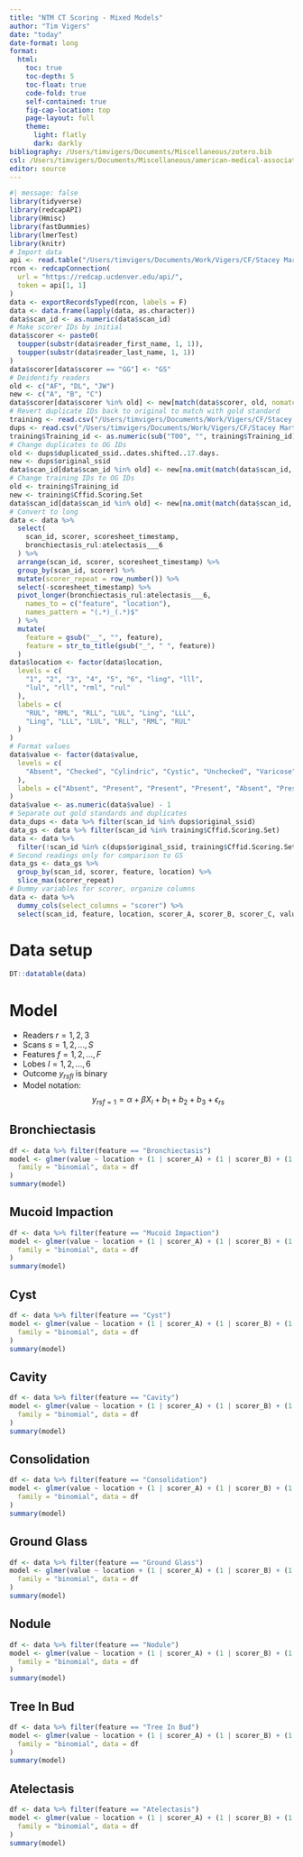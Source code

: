 ```yaml
---
title: "NTM CT Scoring - Mixed Models"
author: "Tim Vigers"
date: "today"
date-format: long
format:
  html:
    toc: true
    toc-depth: 5
    toc-float: true
    code-fold: true
    self-contained: true
    fig-cap-location: top
    page-layout: full
    theme:
      light: flatly
      dark: darkly
bibliography: /Users/timvigers/Documents/Miscellaneous/zotero.bib
csl: /Users/timvigers/Documents/Miscellaneous/american-medical-association.csl
editor: source
---
```


```r
#| message: false
library(tidyverse)
library(redcapAPI)
library(Hmisc)
library(fastDummies)
library(lmerTest)
library(knitr)
# Import data
api <- read.table("/Users/timvigers/Documents/Work/Vigers/CF/Stacey Martiniano/NTM CT Scoring/api.txt", header = F)
rcon <- redcapConnection(
  url = "https://redcap.ucdenver.edu/api/",
  token = api[1, 1]
)
data <- exportRecordsTyped(rcon, labels = F)
data <- data.frame(lapply(data, as.character))
data$scan_id <- as.numeric(data$scan_id)
# Make scorer IDs by initial
data$scorer <- paste0(
  toupper(substr(data$reader_first_name, 1, 1)),
  toupper(substr(data$reader_last_name, 1, 1))
)
data$scorer[data$scorer == "GG"] <- "GS"
# Deidentify readers
old <- c("AF", "DL", "JW")
new <- c("A", "B", "C")
data$scorer[data$scorer %in% old] <- new[match(data$scorer, old, nomatch = 0)]
# Revert duplicate IDs back to original to match with gold standard
training <- read.csv("/Users/timvigers/Documents/Work/Vigers/CF/Stacey Martiniano/NTM CT Scoring/Data_Clean/training.key.csv")
dups <- read.csv("/Users/timvigers/Documents/Work/Vigers/CF/Stacey Martiniano/NTM CT Scoring/Data_Clean/duplicated.key.csv")
training$Training_id <- as.numeric(sub("T00", "", training$Training_id))
# Change duplicates to OG IDs
old <- dups$duplicated_ssid..dates.shifted..17.days.
new <- dups$original_ssid
data$scan_id[data$scan_id %in% old] <- new[na.omit(match(data$scan_id, old))]
# Change training IDs to OG IDs
old <- training$Training_id
new <- training$Cffid.Scoring.Set
data$scan_id[data$scan_id %in% old] <- new[na.omit(match(data$scan_id, old))]
# Convert to long
data <- data %>%
  select(
    scan_id, scorer, scoresheet_timestamp,
    bronchiectasis_rul:atelectasis___6
  ) %>%
  arrange(scan_id, scorer, scoresheet_timestamp) %>%
  group_by(scan_id, scorer) %>%
  mutate(scorer_repeat = row_number()) %>%
  select(-scoresheet_timestamp) %>%
  pivot_longer(bronchiectasis_rul:atelectasis___6,
    names_to = c("feature", "location"),
    names_pattern = "(.*)_(.*)$"
  ) %>%
  mutate(
    feature = gsub("__", "", feature),
    feature = str_to_title(gsub("_", " ", feature))
  )
data$location <- factor(data$location,
  levels = c(
    "1", "2", "3", "4", "5", "6", "ling", "lll",
    "lul", "rll", "rml", "rul"
  ),
  labels = c(
    "RUL", "RML", "RLL", "LUL", "Ling", "LLL",
    "Ling", "LLL", "LUL", "RLL", "RML", "RUL"
  )
)
# Format values
data$value <- factor(data$value,
  levels = c(
    "Absent", "Checked", "Cylindric", "Cystic", "Unchecked", "Varicose"
  ),
  labels = c("Absent", "Present", "Present", "Present", "Absent", "Present")
)
data$value <- as.numeric(data$value) - 1
# Separate out gold standards and duplicates
data_dups <- data %>% filter(scan_id %in% dups$original_ssid)
data_gs <- data %>% filter(scan_id %in% training$Cffid.Scoring.Set)
data <- data %>%
  filter(!scan_id %in% c(dups$original_ssid, training$Cffid.Scoring.Set))
# Second readings only for comparison to GS
data_gs <- data_gs %>%
  group_by(scan_id, scorer, feature, location) %>%
  slice_max(scorer_repeat)
# Dummy variables for scorer, organize columns
data <- data %>%
  dummy_cols(select_columns = "scorer") %>%
  select(scan_id, feature, location, scorer_A, scorer_B, scorer_C, value)
```

# Data setup

```r
DT::datatable(data)
```

# Model

- Readers $r=1,2,3$
- Scans $s=1,2,...,S$
- Features $f=1,2,...,F$
- Lobes $l=1,2,...,6$
- Outcome $y_{rsfl}$ is binary
- Model notation: $$y_{rsf=1}=\alpha+\beta X_l + b_1+b_2+b_3+\epsilon_{rs}$$

## Bronchiectasis

```r
df <- data %>% filter(feature == "Bronchiectasis")
model <- glmer(value ~ location + (1 | scorer_A) + (1 | scorer_B) + (1 | scorer_C),
  family = "binomial", data = df
)
summary(model)
```

## Mucoid Impaction

```r
df <- data %>% filter(feature == "Mucoid Impaction")
model <- glmer(value ~ location + (1 | scorer_A) + (1 | scorer_B) + (1 | scorer_C),
  family = "binomial", data = df
)
summary(model)
```

## Cyst

```r
df <- data %>% filter(feature == "Cyst")
model <- glmer(value ~ location + (1 | scorer_A) + (1 | scorer_B) + (1 | scorer_C),
  family = "binomial", data = df
)
summary(model)
```

## Cavity

```r
df <- data %>% filter(feature == "Cavity")
model <- glmer(value ~ location + (1 | scorer_A) + (1 | scorer_B) + (1 | scorer_C),
  family = "binomial", data = df
)
summary(model)
```

## Consolidation

```r
df <- data %>% filter(feature == "Consolidation")
model <- glmer(value ~ location + (1 | scorer_A) + (1 | scorer_B) + (1 | scorer_C),
  family = "binomial", data = df
)
summary(model)
```

## Ground Glass

```r
df <- data %>% filter(feature == "Ground Glass")
model <- glmer(value ~ location + (1 | scorer_A) + (1 | scorer_B) + (1 | scorer_C),
  family = "binomial", data = df
)
summary(model)
```

## Nodule

```r
df <- data %>% filter(feature == "Nodule")
model <- glmer(value ~ location + (1 | scorer_A) + (1 | scorer_B) + (1 | scorer_C),
  family = "binomial", data = df
)
summary(model)
```

## Tree In Bud

```r
df <- data %>% filter(feature == "Tree In Bud")
model <- glmer(value ~ location + (1 | scorer_A) + (1 | scorer_B) + (1 | scorer_C),
  family = "binomial", data = df
)
summary(model)
```

## Atelectasis

```r
df <- data %>% filter(feature == "Atelectasis")
model <- glmer(value ~ location + (1 | scorer_A) + (1 | scorer_B) + (1 | scorer_C),
  family = "binomial", data = df
)
summary(model)
```
